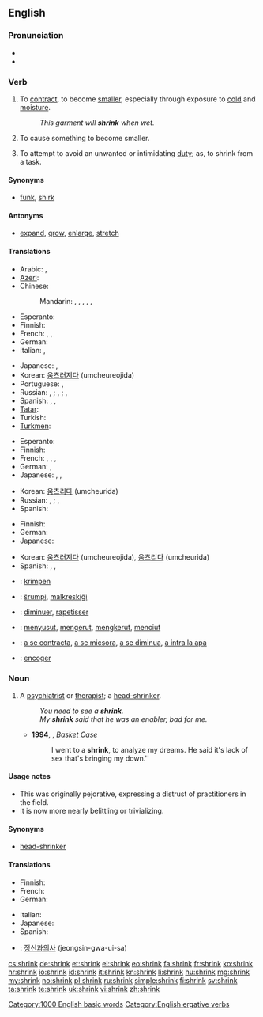 ==English==

===Pronunciation===
* {{IPA|/ˈʃɻɪŋk/}}
* {{rhymes|ɪŋk}}

===Verb===
{{en-verb|shrinks|shrinking|'''[[shrank]]''' or '''[[shrunk]]'''|'''[[shrunk]]''' or '''[[shrunken]]'''}}

# {{intransitive}} To [[contract]], to become [[smaller]], especially through exposure to [[cold]] and [[moisture]].
#: ''This garment will '''shrink''' when wet.''
# {{transitive}} To cause something to become smaller.
# {{intransitive}} To attempt to avoid an unwanted or intimidating [[duty]]; as, to shrink from a task.

====Synonyms====
* {{sense|avoid an unwanted task}} [[funk]], [[shirk]]

====Antonyms====
* [[expand]], [[grow]], [[enlarge]], [[stretch]]

====Translations====
{{trans-top|intransitive: to contract, to become smaller}}
* Arabic: {{t|ar|تقلص|tr=taqallaSa}},  {{t|ar|أحجم|tr='aHjama}}
* [[Azeri]]: {{t|az|kiçilmək}}
* Chinese:
*: Mandarin: {{t|cmn|收縮|sc=Hani}},  {{t|cmn|收缩|tr=shōusuō|sc=Hani}},  {{t-|cmn|縮|sc=Hani}},  {{t-|cmn|缩|tr=suō|sc=Hani}},  {{t|cmn|縮水|sc=Hani}},  {{t|cmn|缩水|tr=suōshuǐ|sc=Hani}}
* Esperanto: {{t|eo|etiĝi|xs=Esperanto}}
* Finnish: {{t+|fi|kutistua}}
* French: {{t|fr|se réduire}},  {{t+|fr|rétrécir}},  {{t-|fr|se resserrer}}
* German: {{t-|de|schrumpfen}}
* Italian: {{t|it|restringersi}}, {{t|it|ritirarsi}}
{{trans-mid}}
* Japanese: {{t+|ja|縮む|tr=[[ちじむ]], chijimu}}, {{t|ja|縮まる|tr=[[ちじまる]], chijimaru}}
* Korean: [[움츠러지다]] (umcheureojida)
* Portuguese: {{t+|pt|encolher}}, {{t|pt|contrair}}
* Russian: {{t|ru|сжиматься|tr=sžimát’sja}} {{impf}}, {{t|ru|сжаться|tr=sžát’sja}} {{pf.}};  {{t|ru|сокращаться|tr=sokraščát’sja}} {{impf}}, {{t|ru|сократиться|tr=sokratít’sja}} {{impf}}; {{t|ru|уменьшаться|tr=umen’šát’sja}} {{impf}}, {{t+|ru|уменьшиться|tr=umén’šit’sja}} {{pf.}}
* Spanish: {{t|es|contraerse}},  {{t|es|encogerse}}, {{t|es|achicarse}}
* [[Tatar]]: {{t|tt|keçeräyü|sc=Cyrl}}
* Turkish: {{t|tr|küçülmek}}
* [[Turkmen]]: {{t|tk|kiçelmek}}
{{trans-bottom}}

{{trans-top|transitive: to cause something to shrink}}
* Esperanto: {{t+|eo|etigi|xs=Esperanto}}
* Finnish: {{t-|fi|kutistaa}}
* French: {{t+|fr|rétrécir}},  {{t|fr|faire rétrécir}},  {{t|fr|rapetisser}},  {{t+|fr|diminuer}}
* German: {{t-|de|schrumpfen}},  {{t+|de|abnehmen}}
* Japanese: {{t-|ja|縮める|tr=[[ちじめる]], chijimeru}}, {{t-|ja|縮小する|tr=[[しゅくしょうする]], shukushō suru}}, {{t-|ja|短縮する|tr=[[たんしゅくする]], tanshuku suru}}
{{trans-mid}}
* Korean: [[움츠리다]] (umcheurida)
* Russian: {{t|ru|уменьшать|tr=umen’šát’}} {{impf}}, {{t|ru|уменьшить|tr=umén’šit’}} {{pf.}};  {{t+|ru|сжимать|tr=sžimát’}} {{impf}}, {{t+|ru|сжать|tr=sžat’}} {{pf.}}
* Spanish: {{t|es|encoger}}
{{trans-bottom}}

{{trans-top|intransitive: to attempt to avoid an unwanted or intimidating duty}}
* Finnish: {{t-|fi|luistaa}}
* German: {{t|de|drücken|alt=sich drücken}}
* Japanese: {{t|ja|尻込みする|tr=[[しりごみする]], shirigomi suru}}
{{trans-mid}}
* Korean: [[움츠러지다]] (umcheureojida), {{qualifier|transitive}} [[움츠리다]] (umcheurida)
* Spanish: {{t|es|zafar|alt=zafarse}}, {{t|es|rehuir}}, {{t|es|correr|alt=correrse}}
{{trans-bottom}}

{{checktrans-top}}
* {{ttbc|nl}}: [[krimpen]]
* {{ttbc|eo}}: [[ŝrumpi]], [[malkreskiĝi]]
* {{ttbc|fr}}: [[diminuer]], [[rapetisser]]
* {{ttbc|id}}: [[susut|menyusut]], [[kerut|mengerut]], [[kerut|mengkerut]], [[ciut|menciut]]
{{trans-mid}}
* {{ttbc|ro}}: [[a se contracta]], [[a se micsora]], [[a se diminua]], [[a intra la apa]]
* {{ttbc|es}}: [[encoger]]
{{trans-bottom}}

===Noun===
{{en-noun}}

# {{slang}} A [[psychiatrist]] or [[therapist]]; a [[head-shrinker]].
#: ''You need to see a '''shrink'''.''
#: ''My '''shrink''' said that he was an enabler, bad for me.''
#* '''1994''', {{w|Green Day}}, ''[[w:Basket Case (song)|Basket Case]]''
#*: I went to a '''shrink''', to analyze my dreams. He said it's lack of sex that's bringing my down.''

====Usage notes====
* This was originally pejorative, expressing a distrust of practitioners in the field.
* It is now more nearly belittling or trivializing.

====Synonyms====
* [[head-shrinker]]

====Translations====
{{trans-top|psychiatrist or therapist (informal, belittling)}}
* Finnish: {{t+|fi|kallonkutistaja}}
* French: {{t+|fr|psy|m}}
* German: {{t|de|Seelenklempner|m}}
{{trans-mid}}
* Italian: {{t-|it|strizzacervelli|m}}
* Japanese: {{t|ja|精神科医|tr=[[せいしんかい]], sēshin-ka-i}}
* Spanish: {{qualifier|colloquial}} {{t|es|loquero|m}}
{{trans-bottom}}

{{checktrans-top|most of these seem clearly wrong, missing the informal, somewhat pejorative connotation; can't tell about Japanese and Korean}}
{{trans-mid}}
* {{ttbc|ko}}: [[정신과의사]] (jeongsin-gwa-ui-sa)
{{trans-bottom}}

[[Category:1000 English basic words]]
[[Category:English ergative verbs]]

[[cs:shrink]]
[[de:shrink]]
[[et:shrink]]
[[el:shrink]]
[[eo:shrink]]
[[fa:shrink]]
[[fr:shrink]]
[[ko:shrink]]
[[hr:shrink]]
[[io:shrink]]
[[id:shrink]]
[[it:shrink]]
[[kn:shrink]]
[[li:shrink]]
[[hu:shrink]]
[[mg:shrink]]
[[my:shrink]]
[[no:shrink]]
[[pl:shrink]]
[[ru:shrink]]
[[simple:shrink]]
[[fi:shrink]]
[[sv:shrink]]
[[ta:shrink]]
[[te:shrink]]
[[uk:shrink]]
[[vi:shrink]]
[[zh:shrink]]